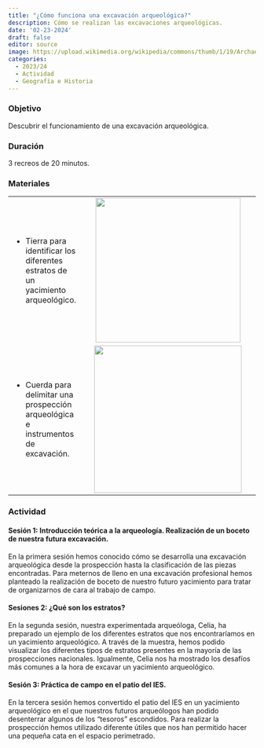```yaml
---
title: "¿Cómo funciona una excavación arqueológica?"
description: Cómo se realizan las excavaciones arqueológicas.
date: '02-23-2024'
draft: false
editor: source
image: https://upload.wikimedia.org/wikipedia/commons/thumb/1/19/Archaeological_excavation_in_Apuol%C4%97_in_1931.jpg/640px-Archaeological_excavation_in_Apuol%C4%97_in_1931.jpg
categories: 
  - 2023/24
  - Actividad
  - Geografía e Historia
---
```


### Objetivo

Descubrir el funcionamiento de una excavación arqueológica.

### Duración

3 recreos de 20 minutos.

### Materiales

+--------------------------------------------------------------------------------------+:-----------------------------------------------------------------------------------------------------------------------------------------------------------------------------------------------------------------------------------------------------------------------------------------------:+
| -   Tierra para identificar los diferentes estratos de un yacimiento arqueológico.   | ![](https://upload.wikimedia.org/wikipedia/commons/thumb/0/0f/Amou_2024-01-26_fouilles_arch%C3%A9ologiques_pr%C3%A9ventives_120724_foss%C3%A9_m%C3%A9di%C3%A9val.jpg/640px-Amou_2024-01-26_fouilles_arch%C3%A9ologiques_pr%C3%A9ventives_120724_foss%C3%A9_m%C3%A9di%C3%A9val.jpg){width="295"} |
+--------------------------------------------------------------------------------------+-------------------------------------------------------------------------------------------------------------------------------------------------------------------------------------------------------------------------------------------------------------------------------------------------+
| -   Cuerda para delimitar una prospección arqueológica e instrumentos de excavación. | ![](https://upload.wikimedia.org/wikipedia/commons/thumb/1/16/Failedrope1.jpg/640px-Failedrope1.jpg){width="300"}                                                                                                                                                                               |
+--------------------------------------------------------------------------------------+-------------------------------------------------------------------------------------------------------------------------------------------------------------------------------------------------------------------------------------------------------------------------------------------------+

### Actividad

#### Sesión 1: Introducción teórica a la arqueología. Realización de un boceto de nuestra futura excavación.

En la primera sesión hemos conocido cómo se desarrolla una excavación arqueológica desde la prospección hasta la clasificación de las piezas encontradas. Para meternos de lleno en una excavación profesional hemos planteado la realización de boceto de nuestro futuro yacimiento para tratar de organizarnos de cara al trabajo de campo.

#### Sesiones 2: ¿Qué son los estratos?

En la segunda sesión, nuestra experimentada arqueóloga, Celia, ha preparado un ejemplo de los diferentes estratos que nos encontraríamos en un yacimiento arqueológico. A través de la muestra, hemos podido visualizar los diferentes tipos de estratos presentes en la mayoría de las prospecciones nacionales. Igualmente, Celia nos ha mostrado los desafíos más comunes a la hora de excavar un yacimiento arqueológico.

#### Sesión 3: Práctica de campo en el patio del IES.

En la tercera sesión hemos convertido el patio del IES en un yacimiento arqueológico en el que nuestros futuros arqueólogos han podido desenterrar algunos de los "tesoros" escondidos. Para realizar la prospección hemos utilizado diferente útiles que nos han permitido hacer una pequeña cata en el espacio perimetrado. 
